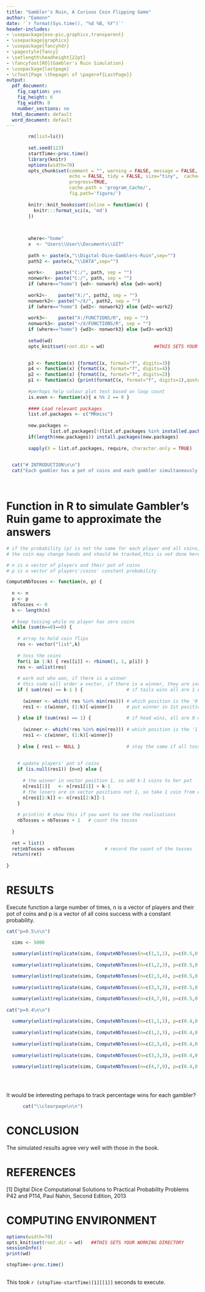 ```yaml
---
title: "Gambler's Ruin, A Curious Coin Flipping Game"
author: "Eamonn"
date: '`r format(Sys.time(), "%d %B, %Y")`'
header-includes:
- \usepackage{eso-pic,graphicx,transparent}
- \usepackage{graphicx}
- \usepackage{fancyhdr}
- \pagestyle{fancy}
- \setlength\headheight{22pt}
- \fancyfoot[RO]{Gambler's Ruin Simulation}
- \usepackage{lastpage}
- \cfoot{Page \thepage\ of \pageref{LastPage}}
output:
  pdf_document:
    fig_caption: yes
    fig_height: 6
    fig_width: 8
    number_sections: no
  html_document: default
  word_document: default
---
```

 
 
\AddToShipoutPictureFG{
  \AtPageCenter{% or \AtTextCenter
    \makebox[0pt]{\rotatebox[origin=c]{45}{%
      \scalebox{5}{\texttransparent{0.3}{  }}%
    }}
  }
}
 
 
 
```r
 
        rm(list=ls())
 
        set.seed(123)
        startTime<-proc.time()
        library(knitr)
        options(width=70)
        opts_chunk$set(comment = "", warning = FALSE, message = FALSE,
                       echo = FALSE, tidy = FALSE, size="tiny",  cache=FALSE,
                       progress=TRUE,
                       cache.path = 'program_Cache/',
                       fig.path='figure/')
         
        knitr::knit_hooks$set(inline = function(x) {
          knitr:::format_sci(x, 'md')
        })
         
        
```
 
<!-- \begin{figure}[t!] -->
<!--   \centering -->
<!--     \includegraphics[keepaspectratio, width=0.2\textwidth]{LOGO.png} -->
<!--   \label{fig:RSUencountered} -->
<!-- \end{figure} -->
 
 
 
 
```r

        where<-"home"
        x  <- "Users\\User\\Documents\\GIT"
        
        path <- paste(x,"\\Digital-Dice-Gamblers-Ruin",sep="")
        path2 <- paste(x,"\\DATA",sep="")
        
        work<-    paste("C:/", path, sep = "")
        nonwork<- paste("C:/", path, sep = "")
        if (where=="home") {wd<- nonwork} else {wd<-work}
        
        work2<-    paste("X:/", path2, sep = "")
        nonwork2<- paste("~/X/", path2, sep = "")
        if (where=="home") {wd2<- nonwork2} else {wd2<-work2}
        
        work3<-    paste("X:/FUNCTIONS/R", sep = "")
        nonwork3<- paste("~/X/FUNCTIONS/R", sep = "")
        if (where=="home") {wd3<- nonwork3} else {wd3<-work3}
        
        setwd(wd)
        opts_knit$set(root.dir = wd)                  ##THIS SETS YOUR WORKING DIRECTORY
        
```
```r
 
        p3 <- function(x) {formatC(x, format="f", digits=3)}
        p4 <- function(x) {formatC(x, format="f", digits=4)}
        p2 <- function(x) {formatC(x, format="f", digits=2)}
        p1 <- function(x) {print(formatC(x, format="f", digits=1),quote=FALSE)}
        
        #perhaps help colour plot text based on loop count
        is.even <- function(x){ x %% 2 == 0 }
 
        #### Load relevant packages
        list.of.packages <- c("MKmisc")
 
        new.packages <- 
                list.of.packages[!(list.of.packages %in% installed.packages()[,"Package"])]
        if(length(new.packages)) install.packages(new.packages)
        
        sapply(X = list.of.packages, require, character.only = TRUE)
        
```

```r

  cat("# INTRODUCTION\n\n")
  cat("Each gambler has a pot of coins and each gambler simultaneously flips a single coin. If n-1 coins show the same side and 1 coin differs, the owner of the differing coin wins. The winner collects a coin from all the losers. In all other situations nobody wins or loses and no exchange of coins occurs. This process continues until one of the gamblers has no coins. What is the average number of games required until one gambler is ruined? In the simulation the probability p of the coin can be varied, however all gamblers' coins have probability p. We can also vary the number of gamblers and the number of coins each gambler starts the game with.\n\n")

        
```
 
\clearpage

# Function in R to simulate Gambler's Ruin game to approximate the answers
 
```r
 
# if the probability (p) is not the same for each player and all coins,
# the coin may change hands and should be tracked,this is not done here

# n is a vector of players and their pot of coins
# p is a vector of players'/coins' constant probability

ComputeNbTosses <- function(n, p) {
  
  n <- n
  p <- p
  nbTosses <- 0 
  k <- length(n)
  
  # keep tossing while no player has zero coins
  while (sum(n==0)==0) {
    
    # array to hold coin flips
    res <- vector("list",k)
 
    # toss the coins
    for(i in 1:k) { res[[i]] <- rbinom(1, 1, p[i]) }
    res <- unlist(res)
    
    # work out who won, if there is a winner
    # this code will order a vector, if there is a winner, they are index #1
    if ( sum(res) == k-1 ) {                # if tails wins all are 1 except for a tail '0'
      
      (winner <- which( res %in% min(res))) # which position is the '0'
      res1 <- c(winner, (1:k)[-winner])     # put winner in 1st position and all others after winner
      
    } else if (sum(res) == 1) {             # if head wins, all are 0 except for a single head
      
      (winner <- which(!res %in% min(res))) # which position is the '1'
      res1 <- c(winner, (1:k)[-winner]) 
      
    } else { res1 <- NULL }                 # stay the same if all tosses agree
    
    
    # update players' pot of coins
    if (is.null(res1)) {n=n} else {
      
      # the winner in vector position 1, so add k-1 coins to her pot
      n[res1[1]]   <- n[res1[1]] + k-1
      # the losers are in vector positions not 1, so take 1 coin from each
      n[res1[2:k]] <- n[res1[2:k]]-1
    }
    
    # print(n) # show this if you want to see the realisations
    nbTosses = nbTosses + 1   # count the tosses
    
  }
  
  ret = list()
  ret$nbTosses = nbTosses           # record the count of the tosses
  return(ret)
  
} 

```
 
\clearpage

# RESULTS

Execute function a large number of times, n is a vector of players and their pot of coins and p is a vector of all coins success with a constant probability.

 
```r
 

cat("p=0.5\n\n")

  sims <- 5000

  summary(unlist(replicate(sims, ComputeNbTosses(n=c(1,1,1), p=c(0.5,0.5,0.5) ))))
  
  summary(unlist(replicate(sims, ComputeNbTosses(n=c(1,2,3), p=c(0.5,0.5,0.5) ))))
 
  summary(unlist(replicate(sims, ComputeNbTosses(n=c(2,3,4), p=c(0.5,0.5,0.5) ))))
  
  summary(unlist(replicate(sims, ComputeNbTosses(n=c(3,3,3), p=c(0.5,0.5,0.5) ))))

  summary(unlist(replicate(sims, ComputeNbTosses(n=c(4,7,9), p=c(0.5,0.5,0.5) ))))
  
cat("p=0.4\n\n")  
  
  summary(unlist(replicate(sims, ComputeNbTosses(n=c(1,1,1), p=c(0.4,0.4,0.4) ))))
  
  summary(unlist(replicate(sims, ComputeNbTosses(n=c(1,2,3), p=c(0.4,0.4,0.4) ))))
 
  summary(unlist(replicate(sims, ComputeNbTosses(n=c(2,3,4), p=c(0.4,0.4,0.4) ))))
  
  summary(unlist(replicate(sims, ComputeNbTosses(n=c(3,3,3), p=c(0.4,0.4,0.4) ))))

  summary(unlist(replicate(sims, ComputeNbTosses(n=c(4,7,9), p=c(0.4,0.4,0.4) ))))
    
  
  
```

It would be interesting perhaps to track percentage wins for each gambler?


```r

      cat("\\clearpage\n\n")  

```

# CONCLUSION
 
The simulated results agree very well with those in the book. 
 
# REFERENCES

[1] Digital Dice Computational Solutions to Practical Probability Problems P42 and P114, Paul Nahin, Second Edition, 2013
 
# COMPUTING ENVIRONMENT
 
```r
options(width=70)
opts_knit$set(root.dir = wd)   ##THIS SETS YOUR WORKING DIRECTORY
sessionInfo()
print(wd)
```
 
```r
 
stopTime<-proc.time()
 
```
 
This took `r (stopTime-startTime)[1][[1]]` seconds to execute.

 